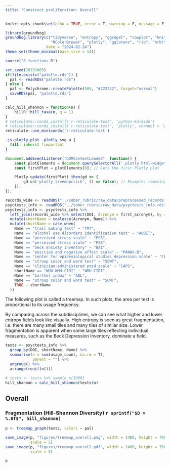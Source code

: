 ```yaml
---
title: "Construct proliferation: Overall"
---
```



```r
knitr::opts_chunk$set(echo = TRUE, error = T, warning = F, message = F)

library(groundhog)
groundhog.library(c("tidyverse", "entropy", "ggrepel", "cowplot", "knitr", "readr",
                    "RColorBrewer", "plotly", "gglorenz", "rio", "hrbrthemes", "hillR"), 
                  date = "2024-02-24")
theme_set(theme_minimal(base_size = 14))

source("0_functions.R")

set.seed(20191005)
if(file.exists("palette.rds")) {
  pal <- readRDS("palette.rds")
} else {
  pal <- Polychrome::createPalette(500, "#222222", target="normal")
  saveRDS(pal, "palette.rds")
}

calc_hill_shannon = function(n) {
    hillR::hill_taxa(n, q = 1)
}
# reticulate::conda_install('r-reticulate-test', 'python-kaleido')
# reticulate::conda_install('r-reticulate-test', 'plotly', channel = 'plotly')
reticulate::use_miniconda('r-reticulate-test')

```


```css
.js-plotly-plot .plotly svg a { 
  fill: inherit !important 
}
```

```js
document.addEventListener("DOMContentLoaded", function() {
    const plotElements = document.querySelectorAll('.plotly.html-widget'); // Gets all Plotly widgets
    const firstPlot = plotElements[0]; // Gets the first Plotly plot

    Plotly.update(firstPlot).then(gd => {
        gd.on('plotly_treemapclick', () => false); // Example: removing treemap click event
    });
});
```


```r
records_wide <- readRDS("../sober_rubric/raw_data/preprocessed_records.rds")
psyctests_info <- readRDS("../sober_rubric/raw_data/psyctests_info.rds")
psyctests_info <- psyctests_info %>% 
  left_join(records_wide %>% select(DOI, Acronym = first_acronym), by = "DOI") %>% 
  mutate(shortName = coalesce(Acronym, Name)) %>% 
  mutate(shortName = case_when(
    Name == "trail making test" ~ "TMT",
    Name == "alcohol use disorders identification test" ~ "AUDIT",
    Name == "perceived stress scale" ~ "PSS",
    Name == "perceived stress scale" ~ "PSS",
    Name == "beck anxiety inventory" ~ "BAI",
    Name == "positive and negative affect scale" ~ "PANAS-B",
    Name == "center for epidemiological studies depression scale" ~ "CESD",
    Name == "stroop color and word test" ~ "SCWT",
    Name == "clinician-administered ptsd scale" ~ "CAPS",
    shortName == "WHO WMH-CIDI" ~ "WMH-CIDI",
    Name == "barthel index" ~ "ADL",
    Name == "stroop color and word test" ~ "SCWT",
    TRUE ~ shortName
  ))
```

The following plot is called a treemap. In such plots, the area per test is proportional to its usage frequency.

By comparing across the subdisciplines, we can see what higher and lower entropy fields look like visually. High entropy is seen as great fragmentation, i.e. there are many small tiles and many tiles of similar size. Lower fragmentation is apparent when some large tiles reflecting individual measures, such as the Beck Depression Inventory, dominate a field.

```r
tests <- psyctests_info %>% 
  group_by(DOI, shortName, Name) %>%  
  summarise(n = sum(usage_count, na.rm = T),
            parent = "") %>% 
  ungroup() %>% 
  arrange(runif(n()))

# tests <- tests %>% sample_n(1000)
hill_shannon = calc_hill_shannon(tests$n)
```


## Overall
### Fragmentation (Hill-Shannon Diversity) `r sprintf("$D = %.0f$", hill_shannon)`

```r
p <- treemap_graph(tests, colors = pal)

save_image(p, "figures/treemap_overall.png", width = 1400, height = 700, 
           scale = 5)
save_image(p, "figures/treemap_overall.pdf", width = 1400, height = 700, 
           scale = 5)

p
```

